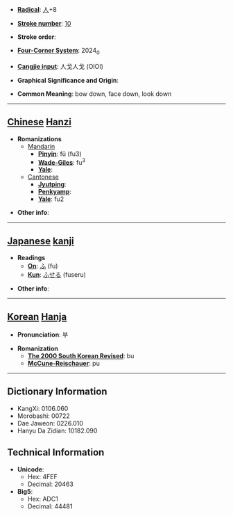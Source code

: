 * '''[[Wiktionary:Chinese radical index| Radical]]''': [[Wiktionary:Chinese radical index 人|人]]+8

* '''[[Wiktionary:Chinese total strokes index|Stroke number]]''': [[Wiktionary:Chinese total strokes index 10|10]]

* '''Stroke order''': 

* '''[[Wiktionary:Chinese four corner index|Four-Corner System]]''': 2024<sub>0</sub>

* '''[[Wiktionary:Chinese Cangjie index|Cangjie input]]''': 人戈人戈 (OIOI)

* '''Graphical Significance and Origin''': 

* '''Common Meaning''': bow down, face down, look down

----

== [[Chinese]] [[Hanzi]] ==

* '''Romanizations'''
** [[Mandarin]]
*** '''[[Pinyin]]''': fǔ (fu3)
*** '''[[Wade-Giles]]''': fu<sup>3</sup>
*** '''[[Yale]]''': 
**[[Cantonese]]
***'''[[Jyutping]]''':
***'''[[Penkyamp]]''': 
***'''[[Yale]]''': fu2

* '''Other info''': 

----

== [[Japanese]] [[kanji]] ==

* '''Readings'''
** '''[[On]]''': [[ふ]] (fu)
** '''[[Kun]]''': [[ふせる]] (fuseru)

* '''Other info''':  

----

== [[Korean]] [[Hanja]] ==

* '''Pronunciation''': 부

* '''Romanization'''
** '''[[The 2000 South Korean Revised Romanization|The 2000 South Korean Revised]]''': bu
** '''[[McCune-Reischauer]]''': pu

----

== Dictionary Information ==

* KangXi: 0106.060
* Morobashi: 00722
* Dae Jaweon: 0226.010
* Hanyu Da Zidian: 10182.090

== Technical Information ==

* '''Unicode''':
** Hex: 4FEF
** Decimal: 20463
* '''Big5''':
** Hex: ADC1
** Decimal: 44481